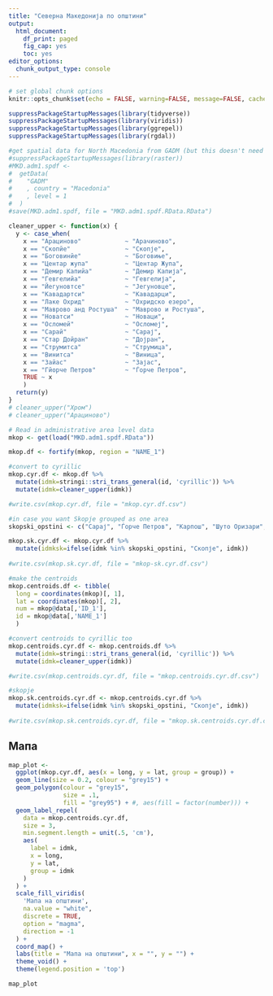 ```yaml
---
title: "Северна Македонија по општини"
output:
  html_document:
    df_print: paged
    fig_cap: yes
    toc: yes
editor_options:
  chunk_output_type: console
---
```


```r
# set global chunk options
knitr::opts_chunk$set(echo = FALSE, warning=FALSE, message=FALSE, cache=FALSE)
```

```r
suppressPackageStartupMessages(library(tidyverse))
suppressPackageStartupMessages(library(viridis))
suppressPackageStartupMessages(library(ggrepel))
suppressPackageStartupMessages(library(rgdal))
```

```r
#get spatial data for North Macedonia from GADM (but this doesn't need to be run every time)
#suppressPackageStartupMessages(library(raster))
#MKD.adm1.spdf <- 
#  getData(
#    "GADM"
#    , country = "Macedonia"
#    , level = 1
#  )
#save(MKD.adm1.spdf, file = "MKD.adm1.spdf.RData.RData")
```

```r
cleaner_upper <- function(x) {
  y <- case_when(
    x == "Арациново"            ~ "Арачиново",
    x == "Скопйе"               ~ "Скопје",
    x == "Боговинйе"            ~ "Боговиње",
    x == "Центар жупа"          ~ "Центар Жупа",
    x == "Демир Капийа"         ~ "Демир Капија",
    x == "Гевгелийа"            ~ "Гевгелија",
    x == "Йегуновтсе"           ~ "Јегуновце",
    x == "Кавадартси"           ~ "Кавадарци",
    x == "Лаке Охрид"           ~ "Охридско езеро",
    x == "Маврово анд Ростуша"  ~ "Маврово и Ростуша",
    x == "Новатси"              ~ "Новаци",
    x == "Осломей"              ~ "Осломеј",
    x == "Сарай"                ~ "Сарај",
    x == "Стар Дойран"          ~ "Дојран",
    x == "Струмитса"            ~ "Струмица",
    x == "Винитса"              ~ "Виница",
    x == "Зайас"                ~ "Зајас",
    x == "Гйорче Петров"        ~ "Ѓорче Петров",
    TRUE ~ x
    )
  return(y)
}
# cleaner_upper("Хром")
# cleaner_upper("Арациново")
```


```r
# Read in administrative area level data
mkop <- get(load("MKD.adm1.spdf.RData"))

mkop.df <- fortify(mkop, region = "NAME_1")

#convert to cyrillic
mkop.cyr.df <- mkop.df %>%
  mutate(idmk=stringi::stri_trans_general(id, 'cyrillic')) %>% 
  mutate(idmk=cleaner_upper(idmk))

#write.csv(mkop.cyr.df, file = "mkop.cyr.df.csv")

#in case you want Skopje grouped as one area
skopski_opstini <- c("Сарај", "Ѓорче Петров", "Карпош", "Шуто Оризари", "Бутел", "Чаир", "Центар", "Гази Баба", "Аеродром", "Кисела Вода" )

mkop.sk.cyr.df <- mkop.cyr.df %>%
  mutate(idmksk=ifelse(idmk %in% skopski_opstini, "Скопје", idmk))
  
#write.csv(mkop.sk.cyr.df, file = "mkop-sk.cyr.df.csv")

#make the centroids
mkop.centroids.df <- tibble(
  long = coordinates(mkop)[, 1], 
  lat = coordinates(mkop)[, 2],
  num = mkop@data[,'ID_1'],
  id = mkop@data[,'NAME_1']
  ) 

#convert centroids to cyrillic too
mkop.centroids.cyr.df <- mkop.centroids.df %>%
  mutate(idmk=stringi::stri_trans_general(id, 'cyrillic')) %>% 
  mutate(idmk=cleaner_upper(idmk))

#write.csv(mkop.centroids.cyr.df, file = "mkop.centroids.cyr.df.csv")

#skopje
mkop.sk.centroids.cyr.df <- mkop.centroids.cyr.df %>%
  mutate(idmksk=ifelse(idmk %in% skopski_opstini, "Скопје", idmk))
  
#write.csv(mkop.sk.centroids.cyr.df, file = "mkop.sk.centroids.cyr.df.csv")

```


## Мапа

```r
map_plot <-
  ggplot(mkop.cyr.df, aes(x = long, y = lat, group = group)) +
  geom_line(size = 0.2, colour = "grey15") +
  geom_polygon(colour = "grey15",
               size = .1,
               fill = "grey95") + #, aes(fill = factor(number))) +
  geom_label_repel(
    data = mkop.centroids.cyr.df,
    size = 3,
    min.segment.length = unit(.5, 'cm'),
    aes(
      label = idmk,
      x = long,
      y = lat,
      group = idmk
    )
  ) +
  scale_fill_viridis(
    'Мапа на општини',
    na.value = "white",
    discrete = TRUE,
    option = "magma",
    direction = -1
  ) +
  coord_map() +
  labs(title = "Мапа на општини", x = "", y = "") +
  theme_void() +
  theme(legend.position = 'top') 

map_plot
```
